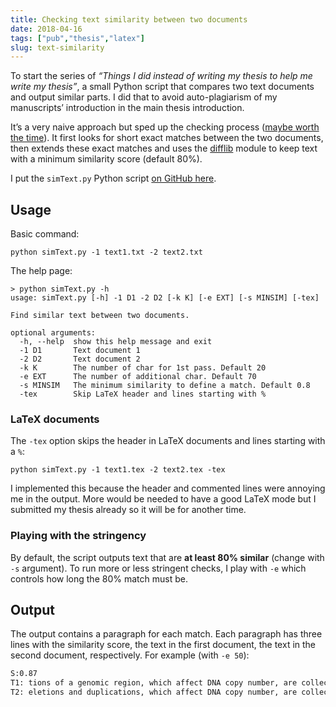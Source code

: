 ```yaml
---
title: Checking text similarity between two documents
date: 2018-04-16
tags: ["pub","thesis","latex"]
slug: text-similarity
---
```


To start the series of *"Things I did instead of writing my thesis to help me write my thesis"*, a small Python script that compares two text documents and output similar parts.
I did that to avoid auto-plagiarism of my manuscripts' introduction in the main thesis introduction.

It's a very naive approach but sped up the checking process ([maybe worth the time](https://xkcd.com/1319/)). It first looks for short exact matches between the two documents, then extends these exact matches and uses the [difflib](https://docs.python.org/2/library/difflib.html) module to keep text with a minimum similarity score (default 80%).

I put the `simText.py` Python script [on GitHub here](https://github.com/jmonlong/Hippocamplus/tree/config/python/simText).

## Usage

Basic command:

`python simText.py -1 text1.txt -2 text2.txt`

The help page:

```
> python simText.py -h
usage: simText.py [-h] -1 D1 -2 D2 [-k K] [-e EXT] [-s MINSIM] [-tex]

Find similar text between two documents.

optional arguments:
  -h, --help  show this help message and exit
  -1 D1       Text document 1
  -2 D2       Text document 2
  -k K        The number of char for 1st pass. Default 20
  -e EXT      The number of additional char. Default 70
  -s MINSIM   The minimum similarity to define a match. Default 0.8
  -tex        Skip LaTeX header and lines starting with %
```

### LaTeX documents

The `-tex` option skips the header in LaTeX documents and lines starting with a `%`:

`python simText.py -1 text1.tex -2 text2.tex -tex`

I implemented this because the header and commented lines were annoying me in the output. 
More would be needed to have a good LaTeX mode but I submitted my thesis already so it will be for another time.

### Playing with the stringency

By default, the script outputs text that are **at least 80% similar** (change with `-s` argument).
To run more or less stringent checks, I play with `-e` which controls how long the 80% match must be.


## Output

The output contains a paragraph for each match. 
Each paragraph has three lines with the similarity score, the text in the first document, the text in the second document, respectively.
For example (with `-e 50`):

```txt
S:0.87
T1: tions of a genomic region, which affect DNA copy number, are collectively known as copy number varia
T2: eletions and duplications, which affect DNA copy number, are collectively known as copy number varia
```

